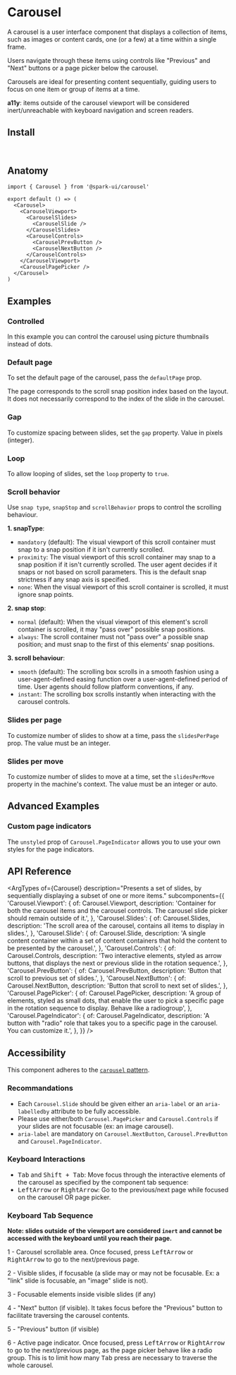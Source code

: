 


<Meta of={stories} />

# Carousel

A carousel is a user interface component that displays a collection of items, such as images or content cards, one (or a few) at a time within a single frame.

Users navigate through these items using controls like "Previous" and "Next" buttons or a page picker below the carousel.

Carousels are ideal for presenting content sequentially, guiding users to focus on one item or group of items at a time.

**a11y**: items outside of the carousel viewport will be considered inert/unreachable with keyboard navigation and screen readers.

<Canvas of={stories.Default} />

## Install

```sh
npm install @spark-ui/carousel
```

## Anatomy

```tsx
import { Carousel } from '@spark-ui/carousel'

export default () => (
  <Carousel>
    <CarouselViewport>
      <CarouselSlides>
        <CarouselSlide />
      </CarouselSlides>
      <CarouselControls>
        <CarouselPrevButton />
        <CarouselNextButton />
      </CarouselControls>
    </CarouselViewport>
    <CarouselPagePicker />
  </Carousel>
)
```



## Examples

### Controlled

In this example you can control the carousel using picture thumbnails instead of dots.

<Canvas of={stories.Controlled} />

### Default page

To set the default page of the carousel, pass the `defaultPage` prop.

The page corresponds to the scroll snap position index based on the layout. It does not necessarily correspond to the index of the slide in the carousel.

<Canvas of={stories.DefaultPage} />

### Gap

To customize spacing between slides, set the `gap` property. Value in pixels (integer).

<Canvas of={stories.Gap} />

### Loop

To allow looping of slides, set the `loop` property to `true`.

<Canvas of={stories.Loop} />

### Scroll behavior

Use `snap type`, `snapStop` and `scrollBehavior` props to control the scrolling behaviour.

**1. snapType**:

- `mandatory` (default): The visual viewport of this scroll container must snap to a snap position if it isn't currently scrolled.
- `proximity`: The visual viewport of this scroll container may snap to a snap position if it isn't currently scrolled. The user agent decides if it snaps or not based on scroll parameters. This is the default snap strictness if any snap axis is specified.
- `none`: When the visual viewport of this scroll container is scrolled, it must ignore snap points.

**2. snap stop**:

- `normal` (default): When the visual viewport of this element's scroll container is scrolled, it may "pass over" possible snap positions.
- `always`: The scroll container must not "pass over" a possible snap position; and must snap to the first of this elements' snap positions.

**3. scroll behaviour**:

- `smooth` (default): The scrolling box scrolls in a smooth fashion using a user-agent-defined easing function over a user-agent-defined period of time. User agents should follow platform conventions, if any.
- `instant`: The scrolling box scrolls instantly when interacting with the carousel controls.

<Canvas of={stories.ScrollBehavior} />

### Slides per page

To customize number of slides to show at a time, pass the `slidesPerPage` prop. The value must be an integer.

<Canvas of={stories.SlidesPerPage} />

### Slides per move

To customize number of slides to move at a time, set the `slidesPerMove` property in the machine's context. The value must be an integer or auto.

<Canvas of={stories.SlidesPerMove} />

## Advanced Examples

### Custom page indicators

The `unstyled` prop of `Carousel.PageIndicator` allows you to use your own styles for the page indicators.

<Canvas of={stories.CustomPageIndicators} />

## API Reference

<ArgTypes
  of={Carousel}
  description="Presents a set of slides, by sequentially displaying a subset of one or more items."
  subcomponents={{
    'Carousel.Viewport': {
      of: Carousel.Viewport,
      description:
        'Container for both the carousel items and the carousel controls. The carousel slide picker should remain outside of it.',
    },
    'Carousel.Slides': {
      of: Carousel.Slides,
      description: 'The scroll area of the carousel, contains all items to display in slides.',
    },
    'Carousel.Slide': {
      of: Carousel.Slide,
      description:
        'A single content container within a set of content containers that hold the content to be presented by the carousel.',
    },
    'Carousel.Controls': {
      of: Carousel.Controls,
      description:
        'Two interactive elements, styled as arrow buttons, that displays the next or previous slide in the rotation sequence.',
    },
    'Carousel.PrevButton': {
      of: Carousel.PrevButton,
      description:
        'Button that scroll to previous set of slides.',
    },
    'Carousel.NextButton': {
      of: Carousel.NextButton,
      description:
        'Button that scroll to next set of slides.',
    },
    'Carousel.PagePicker': {
      of: Carousel.PagePicker,
      description:
        'A group of elements, styled as small dots, that enable the user to pick a specific page in the rotation sequence to display. Behave like a radiogroup',
    },
    'Carousel.PageIndicator': {
      of: Carousel.PageIndicator,
      description:
        'A button with "radio" role that takes you to a specific page in the carousel. You can customize it.',
    },
  }}
/>

## Accessibility

This component adheres to the [`carousel` pattern](https://www.w3.org/WAI/ARIA/apg/patterns/carousel/).

### Recommandations

- Each `Carousel.Slide` should be given either an `aria-label` or an `aria-labelledby` attribute to be fully accessible.
- Please use either/both `Carousel.PagePicker` and `Carousel.Controls` if your slides are not focusable (ex: an image carousel).
- `aria-label` are mandatory on `Carousel.NextButton`, `Carousel.PrevButton` and `Carousel.PageIndicator`.

### Keyboard Interactions

- <Kbd>Tab</Kbd> and <Kbd>Shift + Tab</Kbd>: Move focus through the interactive elements of the carousel as specified by the component tab sequence:
- <Kbd>LeftArrow</Kbd> or <Kbd>RightArrow</Kbd>: Go to the previous/next page while focused on the carousel OR page picker.

### Keyboard Tab Sequence

**Note: slides outside of the viewport are considered `inert` and cannot be accessed with the keyboard until you reach their page.**

1 - Carousel scrollable area. Once focused, press <Kbd>LeftArrow</Kbd> or <Kbd>RightArrow</Kbd> to go to the next/previous page.

2 - Visible slides, if focusable (a slide may or may not be focusable. Ex: a "link" slide is focusable, an "image" slide is not).

3 - Focusable elements inside visible slides (if any)

4 - "Next" button (if visible). It takes focus before the "Previous" button to facilitate traversing the carousel contents.

5 - "Previous" button (if visible)

6 - Active page indicator. Once focused, press <Kbd>LeftArrow</Kbd> or <Kbd>RightArrow</Kbd> to go to the next/previous page, as the page picker behave like a radio group. This is to limit how many <Kbd>Tab</Kbd> press are necessary to traverse the whole carousel.

